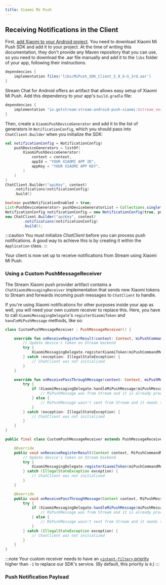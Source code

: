 ```yaml
---
title: Xiaomi Mi Push
---
```



<XiaomiContent/>

## Receiving Notifications in the Client

First, [add Xiaomi to your Android project](https://dev.mi.com/console/doc/detail?pId=2626). You need to download Xiaomi Mi Push SDK and add it to your project. At the time of writing this documentation, they don't provide any Maven repository that you can use, so you need to download the .aar file manually and add it to the `libs` folder of your app, following their instructions.

```groovy
dependencies {
    implementation files('libs/MiPush_SDK_Client_5_0_6-G_3rd.aar')
}
```

Stream Chat for Android offers an artifact that allows easy setup of Xiaomi Mi Push. Add this dependency to your app's `build.gradle` file:

```groovy
dependencies {
    implementation "io.getstream:stream-android-push-xiaomi:$stream_version"
}
```

Then, create a `XiaomiPushDeviceGenerator` and add it to the list of generators in `NotificationConfig`, which you should pass into `ChatClient.Builder` when you initialize the SDK:

<Tabs>
<TabItem value="kotlin" label="Kotlin">

```kotlin {3-7,11}
val notificationConfig = NotificationConfig(
    pushDeviceGenerators = listOf(
        XiaomiPushDeviceGenerator(
            context = context,
            appId = "YOUR XIAOMI APP ID",
            appKey = "YOUR XIAOMI APP KEY",
        )
    )
)
ChatClient.Builder("apiKey", context)
    .notifications(notificationConfig)
    .build()
```
</TabItem>

<TabItem value="java" label="Java">

```java
boolean pushNotificationEnabled = true;
List<PushDeviceGenerator> pushDeviceGeneratorList = Collections.singletonList(new XiaomiPushDeviceGenerator(context, "YOUR HUAWEI APP ID", "YOUR XIAOMI APP KEY", null, Region.Global));
NotificationConfig notificationConfig = new NotificationConfig(true, pushDeviceGeneratorList);
new ChatClient.Builder("apiKey", context)
        .notifications(notificationConfig)
        .build();
```
</TabItem>
</Tabs>

:::caution
You must initialize _ChatClient_ before you can process push notifications. A good way to achieve this is by creating it within the `Application` class.
:::

Your client is now set up to receive notifications from Stream using Xiaomi Mi Push.

### Using a Custom PushMessageReceiver

The Stream Xiaomi push provider artifact contains a `ChatXiaomiMessagingReceiver` implementation that sends new Xiaomi tokens to Stream and forwards incoming push messages to `ChatClient` to handle.

If you're using Xiaomi notifications for other purposes inside your app as well, you will need your own custom receiver to replace this. Here, you have to call `XiaomiMessagingDelegate`'s `registerXiaomiToken` and `handleMiPushMessage` methods, like so:

<Tabs>
<TabItem value="kotlin" label="Kotlin">

```kotlin {6,14}
class CustomPushMessageReceiver : PushMessageReceiver() {

    override fun onReceiveRegisterResult(context: Context, miPushCommandMessage: MiPushCommandMessage) {
        // Update device's token on Stream backend
        try {
            XiaomiMessagingDelegate.registerXiaomiToken(miPushCommandMessage, "optional-provider-name")
        } catch (exception: IllegalStateException) {
            // ChatClient was not initialized
        }
    }

    override fun onReceivePassThroughMessage(context: Context, miPushMessage: MiPushMessage) {
        try {
            if (XiaomiMessagingDelegate.handleMiPushMessage(miPushMessage)) {
                // MiPushMessage was from Stream and it is already processed
            } else {
                // MiPushMessage wasn't sent from Stream and it needs to be handled by you
            }
        } catch (exception: IllegalStateException) {
            // ChatClient was not initialized
        }
    }
}
```
</TabItem>

<TabItem value="java" label="Java">

```java
public final class CustomPushMessageReceiver extends PushMessageReceiver {

    @Override
    public void onReceiveRegisterResult(Context context, MiPushCommandMessage miPushCommandMessage) {
        // Update device's token on Stream backend
        try {
            XiaomiMessagingDelegate.registerXiaomiToken(miPushCommandMessage, "optional-provider-name");
        } catch (IllegalStateException exception) {
            // ChatClient was not initialized
        }
    }

    @Override
    public void onReceivePassThroughMessage(Context context, MiPushMessage miPushMessage) {
        try {
            if (XiaomiMessagingDelegate.handleMiPushMessage(miPushMessage)) {
                // MiPushMessage was from Stream and it is already processed
            } else {
                // MiPushMessage wasn't sent from Stream and it needs to be handled by you
            }
        } catch (IllegalStateException exception) {
            // ChatClient was not initialized
        }
    }
}
```
</TabItem>
</Tabs>

:::note
Your custom receiver needs to have an [`<intent-filter>` priority](https://developer.android.com/guide/topics/manifest/intent-filter-element#priority) higher than `-1` to replace our SDK's service. (By default, this priority is `0`.)
:::

### Push Notification Payload

<PayloadContent />